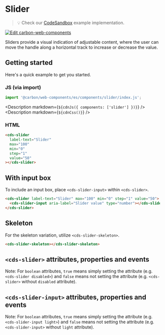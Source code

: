 
# Slider

> 💡 Check our
> [CodeSandbox](https://codesandbox.io/s/github/carbon-design-system/carbon-for-ibm-dotcom/tree/main/packages/carbon-web-components/examples/codesandbox/basic/components/slider)
> example implementation.

[![Edit carbon-web-components](https://codesandbox.io/static/img/play-codesandbox.svg)](https://codesandbox.io/s/github/carbon-design-system/carbon-for-ibm-dotcom/tree/main/packages/carbon-web-components/examples/codesandbox/basic/components/slider)

Sliders provide a visual indication of adjustable content, where the user can
move the handle along a horizontal track to increase or decrease the value.

## Getting started

Here's a quick example to get you started.

### JS (via import)

```javascript
import '@carbon/web-components/es/components/slider/index.js';
```

<Description markdown={`${cdnJs({ components: ['slider'] })}`} />
<Description markdown={`${cdnCss()}`} />

### HTML

```html
<cds-slider
  label-text="Slider"
  max="100"
  min="0"
  step="1"
  value="50"
></cds-slider>
```

## With input box

To include an input box, place `<cds-slider-input>` within `<cds-slider>`.

```html
<cds-slider label-text="Slider" max="100" min="0" step="1" value="50">
  <cds-slider-input aria-label="Slider value" type="number"></cds-slider-input>
</cds-slider>
```

## Skeleton

For the skeleton variation, utilize `<cds-slider-skeleton>`.

```html
<cds-slider-skeleton></cds-slider-skeleton>
```

## `<cds-slider>` attributes, properties and events

Note: For `boolean` attributes, `true` means simply setting the attribute (e.g.
`<cds-slider disabled>`) and `false` means not setting the attribute (e.g.
`<cds-slider>` without `disabled` attribute).

<Props of="cds-slider" />

## `<cds-slider-input>` attributes, properties and events

Note: For `boolean` attributes, `true` means simply setting the attribute (e.g.
`<cds-slider-input light>`) and `false` means not setting the attribute (e.g.
`<cds-slider-input>` without `light` attribute).

<Props of="cds-slider-input" />
